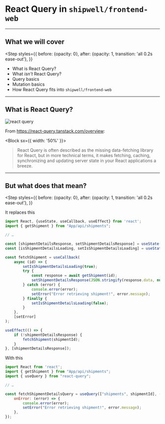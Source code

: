 # React Query in `shipwell/frontend-web`

---

## What we will cover

<Step styles={{
  before: {opacity: 0},
  after: {opacity: 1, transition: 'all 0.2s ease-out'},
}}
>

- What is React Query?
- What _isn't_ React Query?
- Query basics
- Mutation basics
- How React Query fits into `shipwell/frontend-web`

</Step>

---

## What is React Query?

![react query](./assets/react-query.svg)

From <https://react-query.tanstack.com/overview>:

<Block sx={{
  width: '50%'
}}>

> React Query is often described as the missing data-fetching library for React, but in more technical terms, it makes fetching, caching, synchronizing and updating server state in your React applications a breeze.

</Block>

---

## But what does that mean?

<Step styles={{
  before: {opacity: 0},
  after: {opacity: 1, transition: 'all 0.2s ease-out'},
}}
>

<Block>

It replaces this

```js
import React, {useState, useCallback, useEffect} from 'react';
import { getShipment } from "App/api/shipments";

// …

const [shipmentDetailsResponse, setShipmentDetailsResponse] = useState();
const [isShipmentDetailsLoading, setIsShipmentDetailsLoading] = useState(false);

const fetchShipment = useCallback(
	async (id) => {
		setIsShipmentDetailsLoading(true);
		try {
			const response = await getShipment(id);
			setShipmentDetailsResponse(JSON.stringify(response.data, null, 2));
		} catch (error) {
			console.error(error);
			setError("Error retrieving shipment!", error.message);
		} finally {
			setIsShipmentDetailsLoading(false);
		}
	},
	[setError]
);

useEffect(() => {
	if (!shipmentDetailsResponse) {
		fetchShipment(shipmentId);
	}
}, [shipmentDetailsResponse]);
```

</Block>

<Block>

With this

```js
import React from 'react';
import { getShipment } from "App/api/shipments";
import { useQuery } from "react-query";

// …

const fetchShipmentDetailsQuery = useQuery(["shipments", shipmentId], (id) => getShipment(id), {
	onError: (error) => {
		console.error(error);
		setError("Error retrieving shipment!", error.message);
	},
});
```

</Block>

</Step>
